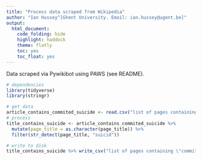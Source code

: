 ```yaml
---
title: "Process data scraped from Wikipedia"
author: "Ian Hussey^[Ghent University. Email: ian.hussey@ugent.be]"
output:
  html_document:
    code_folding: hide
    highlight: haddock
    theme: flatly
    toc: yes
    toc_float: yes
---
```


Data scraped via Pywikibot using PAWS (see README).

```r
# dependencies
library(tidyverse)
library(stringr)

# get data
article_contains_commited_suicide <- read.csv("list of pages containing \"committed suicide\".csv")   
# process
title_contains_suicide <- article_contains_commited_suicide %>%
  mutate(page_title = as.character(page_title)) %>%
  filter(str_detect(page_title, "suicid"))

# write to disk
title_contains_suicide %>% write_csv("list of pages containing \"committed suicide\" whose title contains \"suicid\".csv")
```

